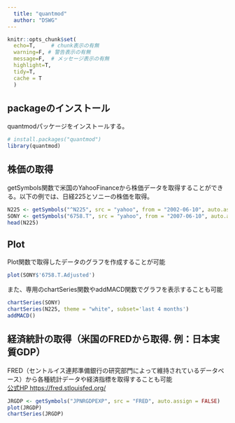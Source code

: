 ```yaml
---
  title: "quantmod"
  author: "DSWG"
---
```


```r
knitr::opts_chunk$set(
  echo=T,     # chunk表示の有無
  warning=F, # 警告表示の有無
  message=F,  # メッセージ表示の有無
  highlight=T,
  tidy=T,
  cache = T
  )
```

## packageのインストール

quantmodパッケージをインストールする。

```r
# install.packages("quantmod")
library(quantmod)
```

## 株価の取得

getSymbols関数で米国のYahooFinanceから株価データを取得することができる。以下の例では、日経225とソニーの株価を取得。

```r
N225 <- getSymbols("^N225", src = "yahoo", from = "2002-06-10", auto.assign = FALSE)
SONY <- getSymbols("6758.T", src = "yahoo", from = "2007-06-10", auto.assign = FALSE)
head(N225)
```

## Plot

Plot関数で取得したデータのグラフを作成することが可能

```r
plot(SONY$'6758.T.Adjusted')
```

また、専用のchartSeries関数やaddMACD関数でグラフを表示することも可能

```r
chartSeries(SONY)
chartSeries(N225, theme = "white", subset='last 4 months')
addMACD()
```

## 経済統計の取得（米国のFREDから取得. 例：日本実質GDP）

FRED（セントルイス連邦準備銀行の研究部門によって維持されているデータベース）から各種統計データや経済指標を取得することも可能\
[公式HP https://fred.stlouisfed.org/](https://fred.stlouisfed.org/)

```r
JRGDP <- getSymbols("JPNRGDPEXP", src = "FRED", auto.assign = FALSE)
plot(JRGDP)
chartSeries(JRGDP)
```
